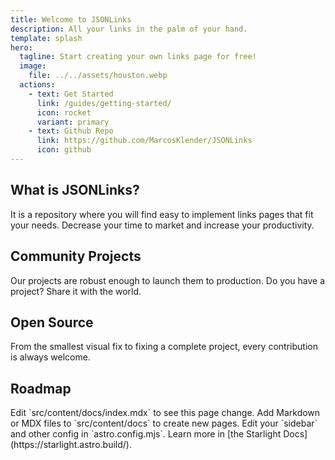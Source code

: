 ```yaml
---
title: Welcome to JSONLinks
description: All your links in the palm of your hand.
template: splash
hero:
  tagline: Start creating your own links page for free!
  image:
    file: ../../assets/houston.webp
  actions:
    - text: Get Started
      link: /guides/getting-started/
      icon: rocket
      variant: primary
    - text: Github Repo
      link: https://github.com/MarcosKlender/JSONLinks
      icon: github
---
```



## What is JSONLinks?

It is a repository where you will find easy to implement links pages that fit your needs.
Decrease your time to market and increase your productivity.

## Community Projects

Our projects are robust enough to launch them to production.
Do you have a project? Share it with the world.

## Open Source

From the smallest visual fix to fixing a complete project, every contribution is always welcome.

## Roadmap

<CardGrid stagger>
	<Card title="Update content" icon="pencil">
		Edit `src/content/docs/index.mdx` to see this page change.
	</Card>
	<Card title="Add new content" icon="add-document">
		Add Markdown or MDX files to `src/content/docs` to create new pages.
	</Card>
	<Card title="Configure your site" icon="setting">
		Edit your `sidebar` and other config in `astro.config.mjs`.
	</Card>
	<Card title="Read the docs" icon="open-book">
		Learn more in [the Starlight Docs](https://starlight.astro.build/).
	</Card>
</CardGrid>
